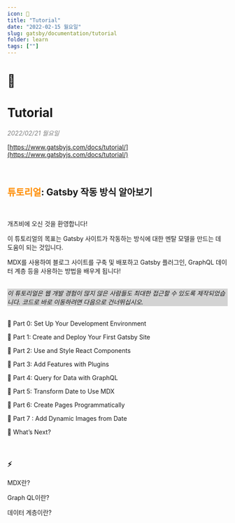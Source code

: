 ```yaml
---
icon: 📘
title: "Tutorial"
date: "2022-02-15 월요일"
slug: gatsby/documentation/tutorial
folder: learn
tags: [""]
---
```


# 📘
# Tutorial

<div style="color:gray; font-style:italic;">2022/02/21 월요일</div>

[https://www.gatsbyjs.com/docs/tutorial/](https://www.gatsbyjs.com/docs/tutorial/)

<br />

<h2><span style="color: darkorange;">튜토리얼</span>: Gatsby 작동 방식 알아보기 </h2>

<br />

개츠비에 오신 것을 환영합니다!

이 튜토리얼의 목표는 Gatsby 사이트가 작동하는 방식에 대한 멘탈 모델을 만드는 데 도움이 되는 것입니다.

MDX를 사용하여 블로그 사이트를 구축 및 배포하고 Gatsby 플러그인, GraphQL 데이터 계층 등을 사용하는 방법을 배우게 됩니다!

<br />

<div style="background-color:lightgray; font-style:italic;">이 튜토리얼은 웹 개발 경험이 많지 않은 사람들도 최대한 접근할 수 있도록 제작되었습니다. 코드로 바로 이동하려면 다음으로 건너뛰십시오.</div>

<br />

📙 Part 0: Set Up Your Development Environment

📙 Part 1: Create and Deploy Your First Gatsby Site

📙 Part 2: Use and Style React Components

📙 Part 3: Add Features with Plugins

📙 Part 4: Query for Data with GraphQL

📙 Part 5: Transform Date to Use MDX

📙 Part 6: Create Pages Programmatically

📙 Part 7 : Add Dynamic Images from Date

📙 What’s Next?

<br />

### ⚡️

MDX란?

Graph QL이란?

데이터 계층이란?
